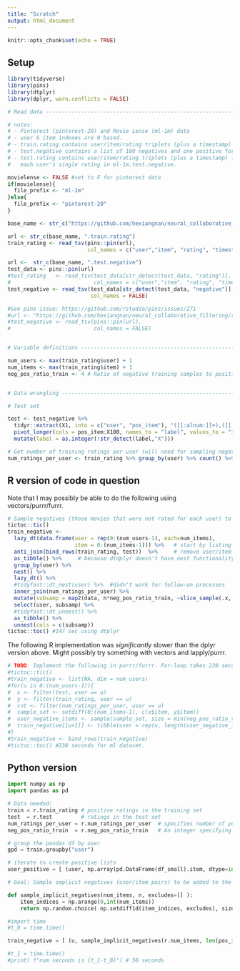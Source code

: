 ```yaml
---
title: "Scratch"
output: html_document
---
```


```r
knitr::opts_chunk$set(echo = TRUE)
```

## Setup

```r
library(tidyverse)
library(pins)
library(dtplyr)
library(dplyr, warn.conflicts = FALSE)

# Read data ---------------------------------------------------------------

# notes: 
# - Pinterest (pinterest-20) and Movie Lense (ml-1m) data
# - user & item indexes are 0 based.
# - train.rating contains user/item/rating triplets (plus a timestamp)
# - test.negative contains a list of 100 negatives and one positive for each user
# - test.rating contains user/item/rating triplets (plus a timestamp) for 
#   each user's single rating in ml-1m.test.negative. 

movielense <- FALSE #set to F for pinterest data
if(movielense){
  file_prefix <- "ml-1m"  
}else{
  file_prefix <- "pinterest-20"   
}

base_name <- str_c("https://github.com/hexiangnan/neural_collaborative_filtering/raw/master/Data/", file_prefix)

url <- str_c(base_name, ".train.rating")
train_rating <- read_tsv(pins::pin(url), 
                         col_names = c("user","item", "rating", "timestamp")) 

url <-  str_c(base_name, ".test.negative")
test_data <- pins::pin(url) 
#test_rating   <- read_tsv(test_data[str_detect(test_data, "rating")], 
#                          col_names = c("user","item", "rating", "timestamp"))
test_negative <- read_tsv(test_data[str_detect(test_data, "negative")], 
                          col_names = FALSE) 

#See pins issue: https://github.com/rstudio/pins/issues/271
#url <- "https://github.com/hexiangnan/neural_collaborative_filtering/raw/master/Data/ml-1m.test.negative"
#test_negative <- read_tsv(pins::pin(url), 
#                          col_names = FALSE) 


# Variable definitions ----------------------------------------------------

num_users <- max(train_rating$user) + 1
num_items <- max(train_rating$item) + 1
neg_pos_ratio_train <- 4 # Ratio of negative training samples to positive to select for training. NCF authors used 4.


# Data wrangling ----------------------------------------------------------

# Test set

test <- test_negative %>% 
  tidyr::extract(X1, into = c("user", "pos_item"), "([[:alnum:]]+),([[:alnum:]]+)", convert = TRUE) %>%
  pivot_longer(cols = pos_item:X100, names_to = "label", values_to = "item") %>%
  mutate(label = as.integer(!str_detect(label,"X")))

# Get number of training ratings per user (will need for sampling negatives)
num_ratings_per_user <- train_rating %>% group_by(user) %>% count() %>% ungroup()

```

## R version of code in question

Note that I may possibly be able to do the following using vectors/purrr/furrr.

```r
# Sample negatives (those movies that were not rated for each user) to use for training 
tictoc::tic()
train_negative <- 
  lazy_dt(data.frame(user = rep(0:(num_users-1), each=num_items), 
                     item = 0:(num_items-1))) %>%   # start by listing all user/item pairs 
  anti_join(bind_rows(train_rating, test))  %>%     # remove user/item pairs that are in test and positive training sets
  as_tibble() %>%     # because dtdplyr doesn't have nest functionality
  group_by(user) %>%  
  nest() %>%  
  lazy_dt() %>%
  #tidyfast::dt_nest(user) %>%  #didn't work for follow-on processes
  inner_join(num_ratings_per_user) %>%
  mutate(subsamp = map2(data, n*neg_pos_ratio_train, ~slice_sample(.x, n=.y))) %>% 
  select(user, subsamp) %>%
  #tidyfast::dt_unnest() %>%  
  as_tibble() %>%
  unnest(cols = c(subsamp))
tictoc::toc() #147 sec using dtplyr

```

The following R implementation was *significantly* slower than the dplyr version above. Might possibly try something with vectors and lapply/purrr.

```r
# TODO: Implement the following in purrr/furrr. For-loop takes 230 seconds compared to method above, which takes 20 seconds (but is memory intensive.)
#tictoc::tic()
#train_negative <- list(NA, dim = num_users)
#for(u in 0:(num_users-1)){
#  x <- filter(test, user == u) 
#  y <- filter(train_rating, user == u) 
#  cnt <- filter(num_ratings_per_user, user == u) 
#  sample_set <- setdiff(0:(num_items-1), c(x$item, y$item))
#  user_negative_items <- sample(sample_set, size = min(neg_pos_ratio_train * cnt$n, length(sample_set)))
#  train_negative[[u+1]] <- tibble(user = rep(u, length(user_negative_items)), item =  user_negative_items)
#}
#train_negative <- bind_rows(train_negative)
#tictoc::toc() #238 seconds for ml dataset.
```


## Python version

```python

import numpy as np
import pandas as pd

# Data needed:
train = r.train_rating # positive ratings in the training set
test  = r.test         # ratings in the test set
num_ratings_per_user = r.num_ratings_per_user  # specifies number of positive samples that each user has in the training set
neg_pos_ratio_train  = r.neg_pos_ratio_train   # An integer specifying the ratio of negative to positive examples (the paper uses 4)

# group the pandas df by user
gpd = train.groupby("user")

# iterate to create positive lists
user_positive = [ (user, np.array(pd.DataFrame(df_small).item, dtype=int)) for (user, df_small) in gpd]

# Goal: Sample implicit negatives (user/item pairs) to be added to the training set. Exclude pairs already in test and train sets. 

def sample_implicit_negatives(num_items, n, excludes=[] ):
    item_indices = np.arange(0,int(num_items))
    return np.random.choice( np.setdiff1d(item_indices, excludes), size=int(n) )

#import time
#t_0 = time.time()

train_negative = [ (u, sample_implicit_negatives(r.num_items, len(pos_items)*r.neg_pos_ratio_train, excludes=pos_items)) for (u, pos_items) in user_positive ]

#t_1 = time.time()
#print( f"num seconds is {t_1-t_0}") # 50 seconds
```


